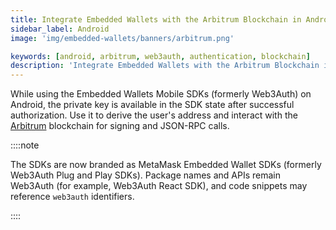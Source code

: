 ```yaml
---
title: Integrate Embedded Wallets with the Arbitrum Blockchain in Android
sidebar_label: Android
image: 'img/embedded-wallets/banners/arbitrum.png'

keywords: [android, arbitrum, web3auth, authentication, blockchain]
description: 'Integrate Embedded Wallets with the Arbitrum Blockchain in Android | Embedded Wallets'
---
```



While using the Embedded Wallets Mobile SDKs (formerly Web3Auth) on Android, the private key is available in the SDK state after successful authorization. Use it to derive the user's address and interact with the [Arbitrum](https://arbitrum.io/) blockchain for signing and JSON-RPC calls.

::::note

The SDKs are now branded as MetaMask Embedded Wallet SDKs (formerly Web3Auth Plug and Play SDKs). Package names and APIs remain Web3Auth (for example, Web3Auth React SDK), and code snippets may reference `web3auth` identifiers.

::::

<EVMInteraction />
